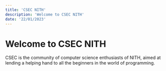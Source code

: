 ```yaml
---
title: 'CSEC NITH'
description: 'Welcome to CSEC NITH'
date: '22/01/2023'
---
```


# Welcome to CSEC NITH

CSEC is the community of computer science enthusiasts of NITH, aimed at lending a
helping hand to all the beginners in the world of programming.
